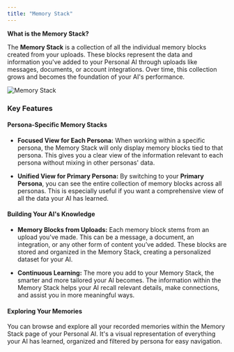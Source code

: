 ```yaml
---
title: "Memory Stack"
---
```



**What is the Memory Stack?**

The **Memory Stack** is a collection of all the individual memory blocks created from your uploads. These blocks represent the data and information you've added to your Personal AI through uploads like messages, documents, or account integrations. Over time, this collection grows and becomes the foundation of your AI's performance.

<img alt="Memory Stack" classname="block dark:hidden" src="/images/memory-stack.png" />

### **Key Features**

#### **Persona-Specific Memory Stacks**

* **Focused View for Each Persona:** When working within a specific persona, the Memory Stack will only display memory blocks tied to that persona. This gives you a clear view of the information relevant to each persona without mixing in other personas' data.

* **Unified View for Primary Persona:** By switching to your **Primary Persona**, you can see the entire collection of memory blocks across all personas. This is especially useful if you want a comprehensive view of all the data your AI has learned.

#### **Building Your AI's Knowledge**

* **Memory Blocks from Uploads:** Each memory block stems from an upload you've made. This can be a message, a document, an integration, or any other form of content you’ve added. These blocks are stored and organized in the Memory Stack, creating a personalized dataset for your AI.

* **Continuous Learning:** The more you add to your Memory Stack, the smarter and more tailored your AI becomes. The information within the Memory Stack helps your AI recall relevant details, make connections, and assist you in more meaningful ways.

#### **Exploring Your Memories**

You can browse and explore all your recorded memories within the Memory Stack page of your Personal AI. It's a visual representation of everything your AI has learned, organized and filtered by persona for easy navigation.
